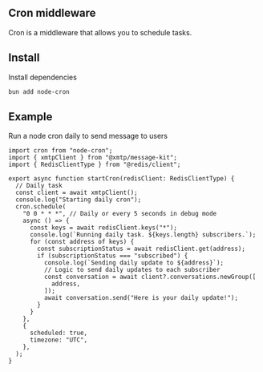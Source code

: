 ## Cron middleware

Cron is a middleware that allows you to schedule tasks.

## Install

Install dependencies

```bash [cmd]
bun add node-cron
```

## Example

Run a node cron daily to send message to users

```tsx [src/lib/cron.ts]
import cron from "node-cron";
import { xmtpClient } from "@xmtp/message-kit";
import { RedisClientType } from "@redis/client";

export async function startCron(redisClient: RedisClientType) {
  // Daily task
  const client = await xmtpClient();
  console.log("Starting daily cron");
  cron.schedule(
    "0 0 * * *", // Daily or every 5 seconds in debug mode
    async () => {
      const keys = await redisClient.keys("*");
      console.log(`Running daily task. ${keys.length} subscribers.`);
      for (const address of keys) {
        const subscriptionStatus = await redisClient.get(address);
        if (subscriptionStatus === "subscribed") {
          console.log(`Sending daily update to ${address}`);
          // Logic to send daily updates to each subscriber
          const conversation = await client?.conversations.newGroup([
            address,
          ]);
          await conversation.send("Here is your daily update!");
        }
      }
    },
    {
      scheduled: true,
      timezone: "UTC",
    },
  );
}
```
